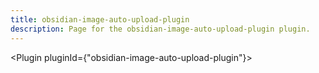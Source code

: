 ---
title: obsidian-image-auto-upload-plugin
description: Page for the obsidian-image-auto-upload-plugin plugin.
---


<Plugin pluginId={"obsidian-image-auto-upload-plugin"}></Plugin>